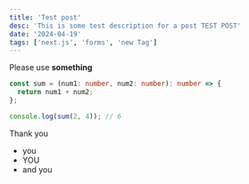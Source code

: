 ```yaml
---
title: 'Test post'
desc: 'This is some test description for a post TEST POST'
date: '2024-04-19'
tags: ['next.js', 'forms', 'new Tag']
---
```


Please use **something**

```ts
const sum = (num1: number, num2: number): number => {
  return num1 + num2;
};

console.log(sum(2, 4)); // 6
```

Thank you

- you
- YOU
- and you
